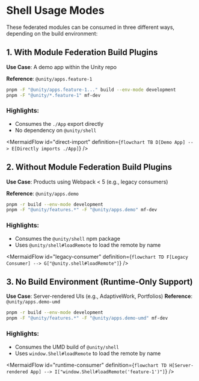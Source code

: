 
<Meta title="Core/Shell Usage" />

# Shell Usage Modes

These federated modules can be consumed in three different ways, depending on the build environment:

## 1. With Module Federation Build Plugins

**Use Case**: A demo app within the Unity repo

**Reference**: `@unity/apps.feature-1`

```bash
pnpm -F "@unity/apps.feature-1..." build --env-mode development
pnpm -F "@unity/*.feature-1" mf-dev
```

### Highlights:

* Consumes the `./App` export directly
* No dependency on `@unity/shell`

<MermaidFlow
  id="direct-import"
  definition={`
    flowchart TB
      D[Demo App] --> E[Directly imports ./App]
  `}
/>

## 2. Without Module Federation Build Plugins

**Use Case**: Products using Webpack < 5 (e.g., legacy consumers)

**Reference**: `@unity/apps.demo`

```bash
pnpm -r build --env-mode development
pnpm -F "@unity/features.*" -F "@unity/apps.demo" mf-dev
```

### Highlights:

* Consumes the `@unity/shell` npm package
* Uses `@unity/shell#loadRemote` to load the remote by name

<MermaidFlow
  id="legacy-consumer"
  definition={`
    flowchart TD
      F[Legacy Consumer] --> G["@unity.shell#loadRemote"]
  `}
/>

## 3. No Build Environment (Runtime-Only Support)

**Use Case**: Server-rendered UIs (e.g., AdaptiveWork, Portfolios)
**Reference**: `@unity/apps.demo-umd`

```bash
pnpm -r build --env-mode development
pnpm -F "@unity/features.*" -F "@unity/apps.demo-umd" mf-dev
```

### Highlights:

* Consumes the UMD build of `@unity/shell`
* Uses `window.Shell#loadRemote` to load the remote by name

<MermaidFlow
  id="runtime-consumer"
  definition={`
    flowchart TD
      H[Server-rendered App] --> I["window.Shell#loadRemote('feature-1')"]
  `}
/>
